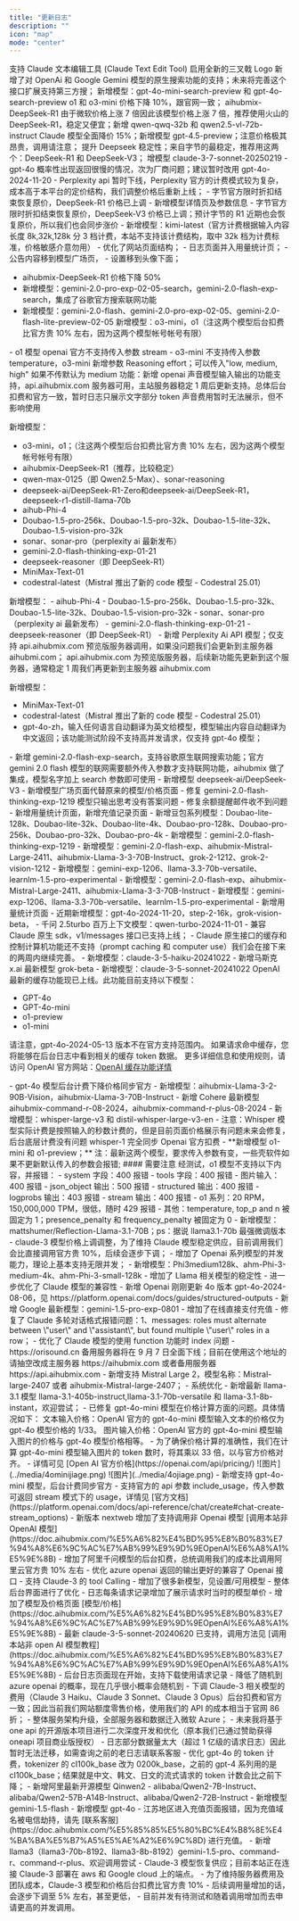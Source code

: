 ```yaml
---
title: "更新日志"
description: ""
icon: "map"
mode: "center"
---
```

<Update label="3 月 30 日">
支持 Claude 文本编辑工具 (Claude Text Edit Tool)
</Update>

<Update label="3 月 24 日">
启用全新的三叉戟 Logo
</Update>

<Update label="3 月 16 日">
新增了对 OpenAi 和 Google Gemini 模型的原生搜索功能的支持；未来将完善这个接口扩展支持第三方搜；
</Update>

<Update label="3 月 15 日">
新增模型：gpt-4o-mini-search-preview 和 gpt-4o-search-preview
</Update>

<Update label="3 月 07 日">
o1 和 o3-mini 价格下降 10%，跟官网一致；
</Update>

<Update label="3 月 06 日">
aihubmix-DeepSeek-R1 由于微软价格上涨 7 倍因此该模型价格上涨 7 倍，推荐使用火山的 DeepSeek-R1，稳定又便宜；新增 qwen-qwq-32b 和 qwen2.5-vl-72b-instruct
</Update>

<Update label="2 月 28 日">
Claude 模型全面降价 15%；新增模型 gpt-4.5-preview；注意价格极其昂贵，调用请注意；
</Update>

<Update label="2 月 26 日">
提升 Deepseek 稳定性；来自字节的最稳定，推荐用这两个：DeepSeek-R1 和 DeepSeek-V3；
</Update>

<Update label="2 月 25 日">
增模型 claude-3-7-sonnet-20250219
</Update>

<Update label="2 月 24 日">
- gpt-4o 概率性出现返回很慢的情况，次为厂商问题；建议暂时改用 gpt-4o-2024-11-20
- Perplexity api 暂时下线，Perplexity 官方的计费模式较为复杂，成本高于本平台的定价结构，我们调整价格后重新上线；
- 字节官方限时折扣结束恢复原价，DeepSeek-R1 价格已上调
- 新增模型详情页及参数信息
</Update>

<Update label="2 月 23 日">
- 字节官方限时折扣结束恢复原价，DeepSeek-V3 价格已上调；预计字节的 R1 近期也会恢复原价，所以我们也会同步涨价
</Update>

<Update label="2 月 18 日">
- 新增模型：kimi-latest（官方计费根据输入内容长度 8k,32k,128k 分 3 档计费，本站不支持该计费结构，取中 32k 档为计费标准，价格敏感介意勿用）
- 优化了网站页面结构；
- 日志页面并入用量统计页；
- 公告内容移到模型广场页，
- 设置移到头像下面；

- aihubmix-DeepSeek-R1 价格下降 50% 
- 新增模型：gemini-2.0-pro-exp-02-05-search，gemini-2.0-flash-exp-search，集成了谷歌官方搜索联网功能 
- 新增模型：gemini-2.0-flash、gemini-2.0-pro-exp-02-05、gemini-2.0-flash-lite-preview-02-05 新增模型：o3-mini，o1（注这两个模型后台扣费比官方贵 10% 左右，因为这两个模型帐号帐号有限） 
</Update>

<Update label="2 月 4 日">
- o1 模型 openai 官方不支持传入参数 stream
- o3-mini 不支持传入参数 temperature，o3-mini 新增参数 Reasoning effort；可以传入"low, medium, high" 如果不传默认为 medium
</Update>

<Update label="2 月 1 日">
功能：新增 openai 声音模型输入输出的功能支持，api.aihubmix.com 服务器可用，主站服务器稳定 1 周后更新支持。总体后台扣费和官方一致，暂时日志只展示文字部分 token 声音费用暂时无法展示，但不影响使用

新增模型：
- o3-mini，o1；（注这两个模型后台扣费比官方贵 10% 左右，因为这两个模型帐号帐号有限）
- aihubmix-DeepSeek-R1（推荐，比较稳定）
- qwen-max-0125（即 Qwen2.5-Max）、sonar-reasoning
- deepseek-ai/DeepSeek-R1-Zero和deepseek-ai/DeepSeek-R1，deepseek-r1-distill-llama-70b
- aihub-Phi-4
- Doubao-1.5-pro-256k、Doubao-1.5-pro-32k、Doubao-1.5-lite-32k、Doubao-1.5-vision-pro-32k
- sonar、sonar-pro（perplexity ai 最新发布）
- gemini-2.0-flash-thinking-exp-01-21
- deepseek-reasoner（即 DeepSeek-R1）
- MiniMax-Text-01 
- codestral-latest（Mistral 推出了新的 code 模型 - Codestral 25.01）
</Update>

<Update label="1 月 23 日">
新增模型：
- aihub-Phi-4
- Doubao-1.5-pro-256k、Doubao-1.5-pro-32k、Doubao-1.5-lite-32k、Doubao-1.5-vision-pro-32k
- sonar、sonar-pro（perplexity ai 最新发布）
- gemini-2.0-flash-thinking-exp-01-21
- deepseek-reasoner（即 DeepSeek-R1）
</Update>

<Update label="1 月 19 日">
- 新增 Perplexity Ai API 模型；仅支持 api.aihubmix.com 预览版服务器调用，如果没问题我们会更新到主服务器 aihubmi.com；
api.aihubmix.com 为预览版服务器，后续新功能先更新到这个服务器，通常稳定 1 周我们再更新到主服务器 aihubmix.com

新增模型：
- MiniMax-Text-01 
- codestral-latest（Mistral 推出了新的 code 模型 - Codestral 25.01）
- gpt-4o-zh，输入任何语言自动翻译为英文给模型，模型输出内容自动翻译为中文返回；该功能测试阶段不支持高并发请求，仅支持 gpt-4o 模型；
</Update>

<Update label="1 月 6 日">
- 新增 gemini-2.0-flash-exp-search，支持谷歌原生联网搜索功能；官方 gemini 2.0 flash 模型的联网需要额外传入参数才支持联网功能，aihubmix 做了集成，模型名字加上 search 参数即可使用
- 新增模型 deepseek-ai/DeepSeek-V3
</Update>

<Update label="1 月 1 日">
- 新增模型广场页面代替原来的模型/价格页面
</Update>

<Update label="12 月 30 日">
- 修复 gemini-2.0-flash-thinking-exp-1219 模型只输出思考没有答案问题
- 修复余额提醒邮件收不到问题
</Update>

<Update label="12 月 22 日">
- 新增用量统计页面，新增充值记录页面
- 新增豆包系列模型：Doubao-lite-128k、Doubao-lite-32k、Doubao-lite-4k、Doubao-pro-128k、Doubao-pro-256k、Doubao-pro-32k、Doubao-pro-4k
- 新增模型：gemini-2.0-flash-thinking-exp-1219
- 新增模型：gemini-2.0-flash-exp、aihubmix-Mistral-Large-2411、aihubmix-Llama-3-3-70B-Instruct、grok-2-1212、grok-2-vision-1212
- 新增模型：gemini-exp-1206、llama-3.3-70b-versatile、learnlm-1.5-pro-experimental
</Update>

<Update label="12 月 14 日">
- 新增模型：gemini-2.0-flash-exp、aihubmix-Mistral-Large-2411、aihubmix-Llama-3-3-70B-Instruct
</Update>

<Update label="12 月 8 日">
- 新增模型：gemini-exp-1206、llama-3.3-70b-versatile、learnlm-1.5-pro-experimental
- 新增用量统计页面
</Update>

<Update label="11 月 21 日">
- 近期新增模型：gpt-4o-2024-11-20，step-2-16k，grok-vision-beta，
- 千问 2.5turbo 百万上下文模型：qwen-turbo-2024-11-01
</Update>

<Update label="11 月 07 日">
- 兼容 Claude 原生 sdk，v1/messages 接口已支持上线；
- Claude 原生接口的缓存和控制计算机功能还不支持（prompt caching 和 computer use）我们会在接下来的两周内继续完善。
</Update>

<Update label="11 月 05 日">
- 新增模型：claude-3-5-haiku-20241022	
- 新增马斯克 x.ai 最新模型 grok-beta
</Update>

<Update label="10 月 23 日">
- 新增模型：claude-3-5-sonnet-20241022
</Update>

<Update label="10 月 10 日">
OpenAI 最新的缓存功能现已上线。此功能目前支持以下模型：

- GPT-4o
- GPT-4o-mini
- o1-preview
- o1-mini

请注意，gpt-4o-2024-05-13 版本不在官方支持范围内。
如果请求命中缓存，您将能够在后台日志中看到相关的缓存 token 数据。
更多详细信息和使用规则，请访问 OpenAI 官方网站：[OpenAI 缓存功能详情](https://openai.com/index/api-prompt-caching/)
</Update>

<Update label="10 月 03 日">
- gpt-4o 模型后台计费下降价格同步官方
- 新增模型：aihubmix-Llama-3-2-90B-Vision，aihubmix-Llama-3-70B-Instruct
- 新增 Cohere 最新模型 aihubmix-command-r-08-2024，aihubmix-command-r-plus-08-2024	
</Update>

<Update label="9 月 19 日">
- 新增模型：whisper-large-v3 和 distil-whisper-large-v3-en
- 注意：Whisper 模型实际计费是按照输入的秒数计费的，但是目前页面价格展示有问题未来会修复，后台底层计费没有问题 whisper-1 完全同步 Openai 官方扣费
</Update>

<Update label="9 月 13 日">
- **新增模型 o1-mini 和 o1-preview；**  
注：最新这两个模型，要求传入参数有变，一些壳软件如果不更新默认传入的参数会报错;  
#### 需要注意 
经测试，o1 模型不支持以下内容，并报错：
- system 字段：400 报错
- tools 字段：400 报错
- 图片输入：400 报错
- json_object 输出：500 报错
- structured 输出：400 报错
- logprobs 输出：403 报错
- stream 输出：400 报错
- o1 系列：20 RPM，150,000,000 TPM，很低，随时 429 报错
- 其他：temperature, top_p and n 被固定为 1；presence_penalty 和 frequency_penalty 被固定为 0
</Update>

<Update label="9 月 10 日">
- 新增模型：mattshumer/Reflection-Llama-3.1-70B；ps：据说 llama3.1-70b 最强微调版本
- claude-3 模型价格上调调整，为了维持 Claude 模型稳定供应，目前调用我们会比直接调用官方贵 10%，后续会逐步下调；
- 增加了 Openai 系列模型的并发能力，理论上基本支持无限并发；
</Update>

<Update label="8 月 11 日">
- 新增模型：Phi3medium128k、ahm-Phi-3-medium-4k、ahm-Phi-3-small-128k
- 增加了 Llama 相关模型的稳定性
- 进一步优化了 Claude 模型的兼容性
</Update>

<Update label="8 月 7 日">
- 新增 Openai 刚刚更新 4o 版本 gpt-4o-2024-08-06，见 https://platform.openai.com/docs/guides/structured-outputs
- 新增 Google 最新模型：gemini-1.5-pro-exp-0801
</Update>

<Update label="8 月 4 日">
- 增加了在线直接支付充值
- 修复了 Claude 多轮对话格式报错问题：1、messages: roles must alternate between \"user\" and \"assistant\", but found multiple \"user\" roles in a row；
- 优化了 Claude 模型的使用 function 功能时 index 问题
- https://orisound.cn 备用服务器将在 9 月 7 日全面下线；目前在使用这个地址的请抽空改成主服务器 https://aihubmix.com 或者备用服务器 https://api.aihubmix.com
</Update>

<Update label="7 月 27 日">
- 新增支持 Mistral Large 2，模型名称：Mistral-large-2407 或者 aihubmix-Mistral-large-2407；
- 系统优化
</Update>

<Update label="7 月 24 日">
- 新增最新 llama-3.1 模型 llama-3.1-405b-instruct,llama-3.1-70b-versatile 和 llama-3.1-8b-instant，欢迎尝试；
</Update>

<Update label="7 月 20 日">
- 已修复 gpt-4o-mini 模型在价格计算方面的问题。具体情况如下：  
文本输入价格：OpenAI 官方的 gpt-4o-mini 模型输入文本的价格仅为 gpt-4o 模型价格的 1/33。  
图片输入价格：OpenAI 官方的 gpt-4o-mini 模型输入图片的价格与 gpt-4o 模型价格相等。  
- 为了确保价格计算的准确性，我们在计算 gpt-4o-mini 模型输入图片的 token 数时，将其乘以 33 倍，以与官方价格对齐。  
- 详情可见 [Open AI 官方价格](https://openai.com/api/pricing/)
![图片](../media/4ominijiage.png)  
![图片](../media/4ojiage.png)  
</Update>

<Update label="7 月 19 日">
- 新增支持 gpt-4o-mini 模型，后台计费同步官方
</Update>

<Update label="7 月 15 日 公告">
- 支持官方的 api 参数 include_usage，传入参数可返回 stream 模式下的 usage，详情见 [官方文档](https://platform.openai.com/docs/api-reference/chat/create#chat-create-stream_options)
</Update>

<Update label="7 月 14 日 公告">
- 新版本 nextweb 增加了支持调用非 Openai 模型 [调用本站非 OpenAI 模型](https://doc.aihubmix.com/%E5%A6%82%E4%BD%95%E8%B0%83%E7%94%A8%E6%9C%AC%E7%AB%99%E9%9D%9EOpenAI%E6%A8%A1%E5%9E%8B)
- 增加了阿里千问模型的后台扣费，总统调用我们的成本比调用阿里云官方贵 10% 左右
- 优化 azure openai 返回的输出更好的兼容了 Openai 接口
- 支持 Claude-3 的 tool Calling
- 增加了很多新模型，见设置/可用模型
</Update>

<Update label="7 月 3 日 公告">
- 整体后台界面进行了优化
- 日志每条请求记录增加了展示请求时当时的模型单价
- 增加了模型及价格页面 [模型/价格](https://doc.aihubmix.com/%E5%A6%82%E4%BD%95%E8%B0%83%E7%94%A8%E6%9C%AC%E7%AB%99%E9%9D%9EOpenAI%E6%A8%A1%E5%9E%8B)
</Update>

<Update label="6 月 20 日 公告">
- 最新 claude-3-5-sonnet-20240620 已支持，调用方法见 [调用本站非 open AI 模型教程](https://doc.aihubmix.com/%E5%A6%82%E4%BD%95%E8%B0%83%E7%94%A8%E6%9C%AC%E7%AB%99%E9%9D%9EOpenAI%E6%A8%A1%E5%9E%8B)
</Update>

<Update label="6 月 18 日 公告">
- 后台日志页面现在开始，支持下载使用请求记录
</Update>

<Update label="6 月 16 日 公告">
- 降低了随机到 azure openai 的概率，现在几乎很小概率会随机到
</Update>

<Update label="6 月 13 日 公告">
- 下调 Claude-3 相关模型的费用（Claude 3 Haiku、Claude 3 Sonnet、Claude 3 Opus）后台扣费和官方一致；因此当前我们网站额度零售价格，使用我们的 API 的成本相当于官网 86 折；
</Update>

<Update label="6 月 10 日 公告">
- 整体服务架构升级，全部服务器和数据迁入微软 Azure；
- 未来我将基于 one api 的开源版本项目进行二次深度开发和优化（原本我们已通过赞助获得 oneapi 项目商业版授权）
- 日志部分数据量太大（超过 1 亿级的请求日志）因此暂时无法迁移，如需查询之前的老日志请联系客服
- 优化 gpt-4o 的 token 计费，tokenizer 的 cI100k_base 改为 0200k_base，之前的 gpt-4 系列用的是 cI100k_base；结果就是中文、韩文、日文的流式请求的 token 计数会比之前下降；
</Update>

<Update label="6 月 8 日 公告">
- 新增阿里最新开源模型 Qinwen2
- alibaba/Qwen2-7B-Instruct、alibaba/Qwen2-57B-A14B-Instruct、alibaba/Qwen2-72B-Instruct
</Update>

<Update label="5 月 20 日 公告">
- 新增模型 gemini-1.5-flash
- 新增模型 gpt-4o
- 江苏地区进入充值页面报错，因为充值域名被电信劫持，请先 [联系客服](https://doc.aihubmix.com/%E5%85%85%E5%80%BC%E4%B8%8E%E4%BA%BA%E5%B7%A5%E5%AE%A2%E6%9C%8D) 进行充值。
- 新增 llama3（llama3-70b-8192、llama3-8b-8192）gemini-1.5-pro、command-r、command-r-plus、欢迎调用尝试
- Claude-3 模型恢复供应；目前本站正在连接 Claude-3 部署在 aws 和 Google cloud 上的端点。
- 为了维持服务器费用及团队成本，Claude-3 模型和价格后台扣费比官方贵 10%
- 后续调用量增加的话，会逐步下调至 5% 左右，甚至更低，
- 目前并发有待测试和随着调用增加而去申请更高的并发调用。
</Update>